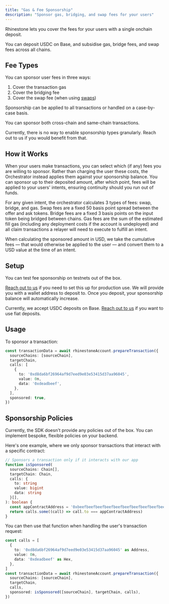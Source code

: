 ```yaml
---
title: "Gas & Fee Sponsorship"
description: "Sponsor gas, bridging, and swap fees for your users"
---
```


Rhinestone lets you cover the fees for your users with a single onchain deposit.

You can deposit USDC on Base, and subsidise gas, bridge fees, and swap fees across all chains.

## Fee Types

You can sponsor user fees in three ways:

1) Cover the transaction gas
2) Cover the bridging fee
3) Cover the swap fee (when using [swaps](../multi-chain-intents/))

Sponsorship can be applied to all transactions or handled on a case-by-case basis.

You can sponsor both cross-chain and same-chain transactions.

<Note>Currently, there is no way to enable sponsorship types granularly. Reach out to us if you would benefit from that.</Note>

## How it Works

When your users make transactions, you can select which (if any) fees you are willing to sponsor. Rather than charging the user these costs, the Orchestrator instead applies them against your sponsorship balance. You can sponsor up to their deposited amount, after which point, fees will be applied to your users' intents, ensuring continuity should you run out of funds.

For any given intent, the orchestrator calculates 3 types of fees: swap, bridge, and gas. Swap fees are a fixed 50 basis point spread between the offer and ask tokens. Bridge fees are a fixed 3 basis points on the input token being bridged between chains. Gas fees are the sum of the estimated fill gas (including any deployment costs if the account is undeployed) and all claim transactions a relayer will need to execute to fulfill an intent. 

When calculating the sponsored amount in USD, we take the cumulative fees — that would otherwise be applied to the user — and convert them to a USD value at the time of an intent.

## Setup

You can test fee sponsorship on testnets out of the box.

[Reach out to us](http://t.me/kurt_larsen) if you need to set this up for production use. We will provide you with a wallet address to deposit to. Once you deposit, your sponsorship balance will automatically increase.

Currently, we accept USDC deposits on Base. [Reach out to us](http://t.me/kurt_larsen) if you want to use fiat deposits.

## Usage

To sponsor a transaction:

```ts {11}
const transactionData = await rhinestoneAccount.prepareTransaction({
  sourceChains: [sourceChain],
  targetChain,
  calls: [
    {
      to: '0xd8da6bf26964af9d7eed9e03e53415d37aa96045',
      value: 0n,
      data: '0xdeadbeef',
    },
  ],
  sponsored: true,
})
```

## Sponsorship Policies

Currently, the SDK doesn't provide any policies out of the box. You can implement bespoke, flexible policies on your backend.

Here's one example, where we only sponsor transactions that interact with a specific contract:

```ts
// Sponsors a transaction only if it interacts with our app
function isSponsored(
  sourceChains: Chain[],
  targetChain: Chain,
  calls: {
    to: string
    value: bigint
    data: string
  }[],
): boolean {
  const appContractAddress = '0xbeefbeefbeefbeefbeefbeefbeefbeefbeefbeef'
  return calls.some((call) => call.to === appContractAddress)
}
```

You can then use that function when handling the user's transaction request:

```ts {12}
const calls = [
  {
    to: '0xd8da6bf26964af9d7eed9e03e53415d37aa96045' as Address,
    value: 0n,
    data: '0xdeadbeef' as Hex,
  },
]
const transactionData = await rhinestoneAccount.prepareTransaction({
  sourceChains: [sourceChain],
  targetChain,
  calls,
  sponsored: isSponsored([sourceChain], targetChain, calls),
})
```
